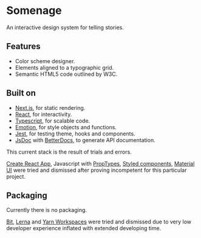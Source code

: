 # Somenage

An interactive design system for telling stories.

## Features

- Color scheme designer.
- Elements aligned to a typographic grid.
- Semantic HTML5 code outlined by W3C.

## Built on

- [Next.js](https://nextjsd.org), for static rendering.
- [React](https://reactjs.org/), for interactivity.
- [Typescript](https://www.typescriptlang.org/), for scalable code.
- [Emotion](https://emotion.sh/), for style objects and functions.
- [Jest](https://jestjs.io/en/), for testing theme, hooks and components.
- [JsDoc](https://jsdoc.app/) with [BetterDocs](https://github.com/SoftwareBrothers/better-docs), to generate API documentation.

This current stack is the result of trials and errors.

[Create React App](https://create-react-app.dev/), Javascript with [PropTypes](https://reactjs.org/docs/typechecking-with-proptypes.html), [Styled components](https://styled-components.com/), [Material UI](https://styled-components.com/) were tried and dismissed after proving incompetent for this particular project.

## Packaging

Currently there is no packaging.

[Bit](https://bit.dev/), [Lerna](https://lerna.js.org/) and [Yarn Workspaces](https://classic.yarnpkg.com/en/docs/workspaces/) were tried and dismissed due to very low developer experience inflated with extended developing time.
